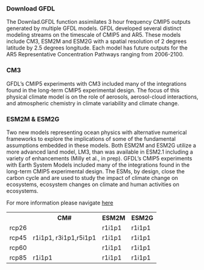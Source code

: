 ### Download GFDL 
The Downlad.GFDL function assimilates 3 hour frequency CMIP5 outputs generated by multiple GFDL models. GFDL developed several distinct modeling streams on the timescale of CMIP5 and AR5. These models include CM3, ESM2M and ESM2G with a spatial resolution of 2 degrees latitude by 2.5 degrees longitude. Each model has future outputs for the AR5 Representative Concentration Pathways ranging from 2006-2100.  

### CM3
GFDL’s CMIP5 experiments with CM3 included many of the integrations found in the long-term CMIP5 experimental design. The focus of this physical climate model is on the role of aerosols, aerosol-cloud interactions, and atmospheric chemistry in climate variability and climate change.

### ESM2M & ESM2G

Two new models representing ocean physics with alternative numerical frameworks to explore the implications of some of the fundamental assumptions embedded in these models. Both ESM2M and ESM2G utilize a more advanced land model, LM3, than was available in ESM2.1 including a variety of enhancements (Milly et al., in prep). GFDL’s CMIP5 experiments with Earth System Models included many of the integrations found in the long-term CMIP5 experimental design. The ESMs, by design, close the carbon cycle and are used to study the impact of climate change on ecosystems, ecosystem changes on climate and human activities on ecosystems.

For more information please navigate [here](https://gfdl.noaa.gov/cmip)

<table width=100%>
    <th></th>
    <th>CM#</th>
    <th>ESM2M</th>
    <th>ESM2G</th>
    
    <tr>
      <td>rcp26</td>
      <td></td>      
      <td>r1i1p1</td>
      <td>r1i1p1</td>      
    </tr>
    <tr>
      <td>rcp45</td>
      <td>r1i1p1, r3i1p1,r5i1p1</td>      
      <td>r1i1p1</td>
      <td>r1i1p1</td>      
    </tr>
    <tr>
      <td>rcp60</td>
      <td></td>      
      <td>r1i1p1</td>
      <td>r1i1p1</td>      
    </tr>
    <tr>
      <td>rcp85</td>
      <td>r1i1p1</td>      
      <td>r1i1p1</td>
      <td>r1i1p1</td>      
    </tr>
    
    